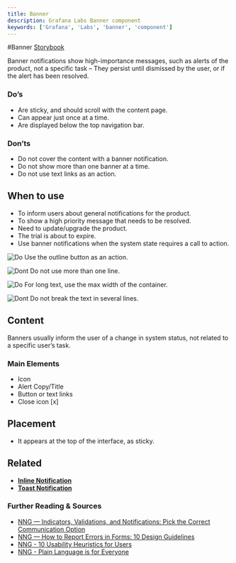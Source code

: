 ```yaml
---
title: Banner
description: Grafana Labs Banner component
keywords: ['Grafana', 'Labs', 'banner', 'component']
---
```



#Banner <Badge text='draft' color='orange'></Badge> <a href='https://developers.grafana.com/ui/latest/index.html?path=/story/overlays-alert--examples' target='_blank' className='header-links'>Storybook <Icon name="external-link-alt"/> </a>

Banner notifications show high-importance messages, such as alerts of the product, not a specific task – They persist until dismissed by the user, or if the alert has been resolved.


### Do’s


* Are sticky, and should scroll with the content page.
* Can appear just once at a time.
* Are displayed below the top navigation bar.


### Don’ts


* Do not cover the content with a banner notification.
* Do not show more than one banner at a time.
* Do not use text links as an action.


## When to use

* To inform users about general notifications for the product.
* To show a high priority message that needs to be resolved.
* Need to update/upgrade the product.
* The trial is about to expire.
* Use banner notifications when the system state requires a call to action.


![Do](/img/do_banner1.png) Use the outline button as an action.



![Dont](/img/dont_banner1.png) Do not use more than one line.



![Do](/img/do_banner2.png) For long text, use the max width of the container.



![Dont](/img/dont_banner2.png) Do not break the text in several lines.


## Content

Banners usually inform the user of a change in system status, not related to a specific user’s task.

### Main Elements


* Icon
* Alert Copy/Title
* Button or text links
* Close icon [x]


## Placement

* It appears at the top of the interface, as sticky.


## Related

* **[Inline Notification](/design-system/Components/alert-inline)**
* **[Toast Notification](/design-system/Components/alert-toast)**

### Further Reading & Sources



* [NNG — Indicators, Validations, and Notifications: Pick the Correct Communication Option](https://www.nngroup.com/articles/indicators-validations-notifications/)
* [NNG — How to Report Errors in Forms: 10 Design Guidelines](https://www.nngroup.com/articles/errors-forms-design-guidelines/)
* [NNG - 10 Usability Heuristics for Users](https://www.nngroup.com/articles/ten-usability-heuristics/)
* [NNG - Plain Language is for Everyone](https://www.nngroup.com/articles/plain-language-experts/)